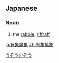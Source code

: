 ==Japanese==
{{ja-kanjitab|う|ぞう|む|ぞう|yomi=on}}

===Noun===
{{ja-noun|うぞうむぞう}}

# the [[rabble]], [[riffraff]]

[[Category:Yojijukugo|うぞうむぞう]]

[[ja:有象無象]]
[[zh:有象無象]]